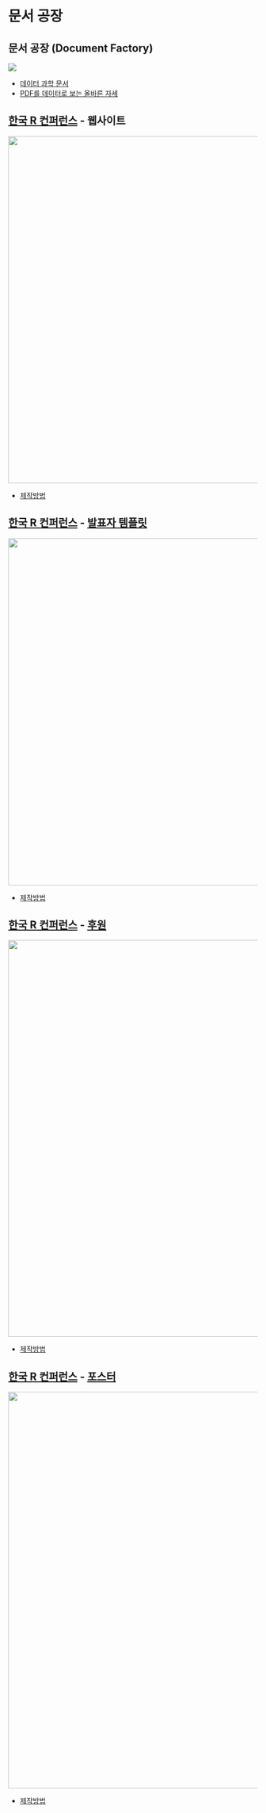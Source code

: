 
# 문서 공장

## 문서 공장 (Document Factory)

![](../../img/document-factory.png)

::: aside
-   [데이터 과학 문서](https://statkclee.github.io/comp_document/)
-   [PDF를 데이터로 보는 올바른 자세](https://statkclee.github.io/pdf/)
:::

## [한국 R 컨퍼런스](https://use-r.kr/) - 웹사이트

![](../../img/rconf-website.png){fig-align="center" width="700"}

::: aside
-   [제작방법](https://github.com/tidyverse-korea/rconf)
:::

## [한국 R 컨퍼런스](https://use-r.kr/) - [발표자 템플릿](https://tidyverse-korea.github.io/templates/#1)

![](../../img/rconf-template.png){fig-align="center" width="700"}

::: aside
-   [제작방법](https://github.com/tidyverse-korea/templates)
:::

## [한국 R 컨퍼런스](https://use-r.kr/) - [후원](https://tidyverse-korea.github.io/sponsor/#1)

![](../../img/rconf-sponsor.png){fig-align="center" width="800"}

::: aside
-   [제작방법](https://github.com/tidyverse-korea/sponsor)
:::

## [한국 R 컨퍼런스](https://use-r.kr/) - [포스터](https://tidyverse-korea.github.io/poster/)

![](../../img/rconf-poster.png){fig-align="center" width="800"}

::: aside
-   [제작방법](https://github.com/tidyverse-korea/poster)
:::

